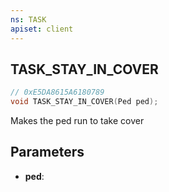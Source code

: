 ```yaml
---
ns: TASK
apiset: client
---
```

## TASK_STAY_IN_COVER

```c
// 0xE5DA8615A6180789
void TASK_STAY_IN_COVER(Ped ped);
```

Makes the ped run to take cover

## Parameters
* **ped**: